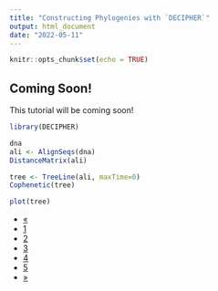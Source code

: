 ```yaml
---
title: "Constructing Phylogenies with `DECIPHER`"
output: html_document
date: "2022-05-11"
---
```


```r
knitr::opts_chunk$set(echo = TRUE)
```

## Coming Soon!
This tutorial will be coming soon!

```r
library(DECIPHER)

dna
ali <- AlignSeqs(dna)
DistanceMatrix(ali)

tree <- TreeLine(ali, maxTime=0)
Cophenetic(tree)

plot(tree)
```


<div class="center">
  <ul class="pagination pagination-lg">
    <li class="page-item">
      <a class="page-link" href="#">&laquo;</a>
    </li>
    <li class="page-item">
      <a class="page-link" href="#">1</a>
    </li>
    <li class="page-item">
      <a class="page-link" href="#">2</a>
    </li>
    <li class="page-item">
      <a class="page-link" href="#">3</a>
    </li>
    <li class="page-item active">
      <a class="page-link" href="#">4</a>
    </li>
    <li class="page-item">
      <a class="page-link" href="#">5</a>
    </li>
    <li class="page-item">
      <a class="page-link" href="#">&raquo;</a>
    </li>
  </ul>
</div>